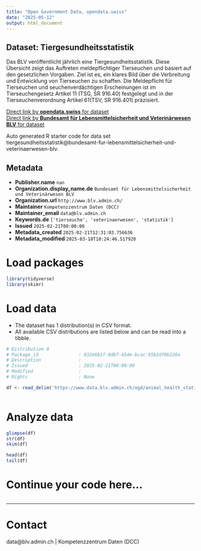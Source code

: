 ```yaml
---
title: "Open Government Data, opendata.swiss"
date: "2025-05-12"
output: html_document
---
```


## Dataset: Tiergesundheitsstatistik

Das BLV veröffentlicht jährlich eine Tiergesundheitsstatistik. Diese Übersicht zeigt das Auftreten meldepflichtiger Tierseuchen und basiert auf den gesetzlichen Vorgaben. Ziel ist es, ein klares Bild über die Verbreitung und Entwicklung von Tierseuchen zu schaffen. Die Meldepflicht für Tierseuchen und seuchenverdächtigen Erscheinungen ist im 
Tierseuchengesetz Artikel 11 (TSG, SR 916.40) festgelegt und in der 
Tierseuchenverordnung Artikel 61(TSV, SR 916.401) präzisiert.


[Direct link by **opendata.swiss** for dataset](https://opendata.swiss/de/dataset/tiergesundheitsstatistik)<br>
[Direct link by **Bundesamt für Lebensmittelsicherheit und Veterinärwesen BLV** for dataset](https://www.blv.admin.ch/blv/de/home/tiere/tiergesundheit.html)

Auto generated R starter code for data set tiergesundheitsstatistik@bundesamt-fur-lebensmittelsicherheit-und-veterinaerwesen-blv.

## Metadata

- **Publisher.name** `nan`
- **Organization.display_name.de** `Bundesamt für Lebensmittelsicherheit und Veterinärwesen BLV`
- **Organization.url** `http://www.blv.admin.ch/`
- **Maintainer** `Kompetenzzentrum Daten (DCC)`
- **Maintainer_email** `data@blv.admin.ch`
- **Keywords.de** `['tierseuche', 'veterinaerwesen', 'statistik']`
- **Issued** `2025-02-21T00:00:00`
- **Metadata_created** `2025-02-21T12:31:03.756636`
- **Metadata_modified** `2025-03-18T10:24:46.517920`


# Load packages

```r

library(tidyverse)
library(skimr)

```

# Load data

-   The dataset has 1 distribution(s) in CSV format.
-   All available CSV distributions are listed below and can be read into a tibble.

```r

# Distribution 0
# Package_id               : 932e6b1f-8db7-45de-bcac-b5b2df0b226a
# Description              : 
# Issued                   : 2025-02-21T00:00:00
# Modified                 : 
# Rights                   : None

df <- read_delim('https://www.data.blv.admin.ch/ogd/animal_health_statistics/animal-health-statistics.csv')



```

# Analyze data

```r

glimpse(df)
str(df)
skim(df)

head(df)
tail(df)

```

# Continue your code here...

```r

```

------------------------------------------------------------------------

# Contact

data@blv.admin.ch | Kompetenzzentrum Daten (DCC)
